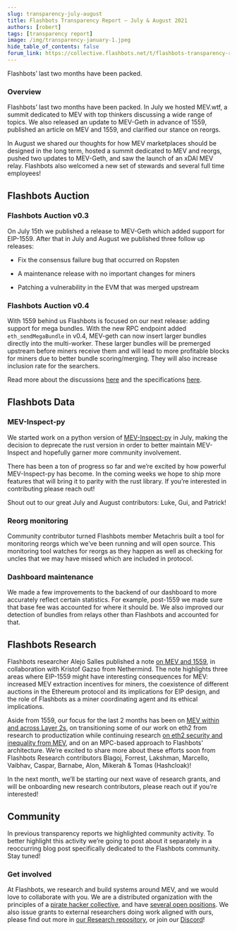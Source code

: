 ```yaml
---
slug: transparency-july-august
title: Flashbots Transparency Report — July & August 2021
authors: [robert]
tags: [transparency report]
image: /img/transparency-january-1.jpeg
hide_table_of_contents: false
forum_link: https://collective.flashbots.net/t/flashbots-transparency-report-july-august-2021/873
---
```

Flashbots’ last two months have been packed.
<!--truncate-->
### Overview
Flashbots’ last two months have been packed. In July we hosted MEV.wtf, a summit dedicated to MEV with top thinkers discussing a wide range of topics. We also released an update to MEV-Geth in advance of 1559, published an article on MEV and 1559, and clarified our stance on reorgs.

In August we shared our thoughts for how MEV marketplaces should be designed in the long term, hosted a summit dedicated to MEV and reorgs, pushed two updates to MEV-Geth, and saw the launch of an xDAI MEV relay. Flashbots also welcomed a new set of stewards and several full time employees!

## Flashbots Auction
### Flashbots Auction v0.3

On July 15th we published a release to MEV-Geth which added support for EIP-1559. After that in July and August we published three follow up releases:
* Fix the consensus failure bug that occurred on Ropsten

* A maintenance release with no important changes for miners

* Patching a vulnerability in the EVM that was merged upstream

### Flashbots Auction v0.4

With 1559 behind us Flashbots is focused on our next release: adding support for mega bundles. With the new RPC endpoint added `eth_sendMegaBundle` in v0.4, MEV-geth can now insert larger bundles directly into the multi-worker. These larger bundles will be premerged upstream before miners receive them and will lead to more profitable blocks for miners due to better bundle scoring/merging. They will also increase inclusion rate for the searchers.

Read more about the discussions [here](https://github.com/flashbots/pm/discussions/52) and the specifications [here](https://docs.flashbots.net/flashbots-auction/releases/alpha-v0.6).

## Flashbots Data
### MEV-Inspect-py
We started work on a python version of [MEV-Inspect-py](https://github.com/flashbots/mev-inspect-py) in July, making the decision to deprecate the rust version in order to better maintain MEV-Inspect and hopefully garner more community involvement.

There has been a ton of progress so far and we’re excited by how powerful MEV-Inspect-py has become. In the coming weeks we hope to ship more features that will bring it to parity with the rust library. If you’re interested in contributing please reach out!

Shout out to our great July and August contributors: Luke, Gui, and Patrick!

### Reorg monitoring

Community contributor turned Flashbots member Metachris built a tool for monitoring reorgs which we’ve been running and will open source. This monitoring tool watches for reorgs as they happen as well as checking for uncles that we may have missed which are included in protocol.

### Dashboard maintenance
We made a few improvements to the backend of our dashboard to more accurately reflect certain statistics. For example, post-1559 we made sure that base fee was accounted for where it should be. We also improved our detection of bundles from relays other than Flashbots and accounted for that.
## Flashbots Research

Flashbots researcher Alejo Salles published a note [on MEV and 1559](https://hackmd.io/@flashbots/MEV-1559), in collaboration with Kristof Gazso from Nethermind. The note highlights three areas where EIP-1559 might have interesting consequences for MEV: increased MEV extraction incentives for miners, the coexistence of different auctions in the Ethereum protocol and its implications for EIP design, and the role of Flashbots as a miner coordinating agent and its ethical implications.

Aside from 1559, our focus for the last 2 months has been on [MEV within and across Layer 2s](https://github.com/flashbots/mev-research/blob/main/FRPs/completed/FRP-16.md), on transitioning some of our work on eth2 from research to productization while continuing research [on eth2 security and inequality from MEV](https://github.com/flashbots/mev-research/blob/main/FRPs/completed/FRP-15.md), and on an MPC-based approach to Flashbots’ architecture. We’re excited to share more about these efforts soon from Flashbots Research contributors Blagoj, Forrest, Lakshman, Marcello, Vaibhav, Caspar, Barnabe, Alon, Mikerah & Tomas (Hashcloak)!

In the next month, we’ll be starting our next wave of research grants, and will be onboarding new research contributors, please reach out if you’re interested!

## Community
In previous transparency reports we highlighted community activity. To better highlight this activity we’re going to post about it separately in a reoccurring blog post specifically dedicated to the Flashbots community. Stay tuned!

### Get involved
At Flashbots, we research and build systems around MEV, and we would love to collaborate with you. We are a distributed organization with the principles of a [pirate hacker collective](https://www.youtube.com/watch?v=T0fAznO1wA8), and have [several open positions](https://jobs.flashbots.net/). We also issue grants to external researchers doing work aligned with ours, please find out more in [our Research repository](https://github.com/flashbots/mev-research), or join our [Discord](https://discord.gg/7hvTycdNcK)!
